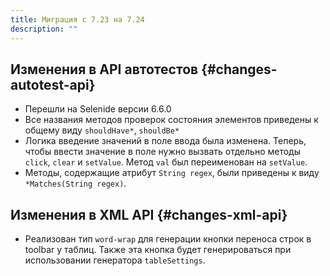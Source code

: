 ```yaml
---
title: Миграция с 7.23 на 7.24
description: ""
---
```


## Изменения в API автотестов {#changes-autotest-api}

- Перешли на Selenide версии 6.6.0
- Все названия методов проверок состояния элементов приведены к общему виду `shouldHave*`, `shouldBe*`
- Логика введение значений в поле ввода была изменена.
Теперь, чтобы ввести значение в поле нужно вызвать отдельно методы `click`, `clear` и `setValue`.
Метод `val` был переименован на `setValue`.
- Методы, содержащие атрибут `String regex`, были приведены к виду `*Matches(String regex)`.

## Изменения в XML API {#changes-xml-api}

- Реализован тип `word-wrap` для генерации кнопки переноса строк в toolbar у таблиц.
Также эта кнопка будет генерироваться при использовании генератора `tableSettings`.
